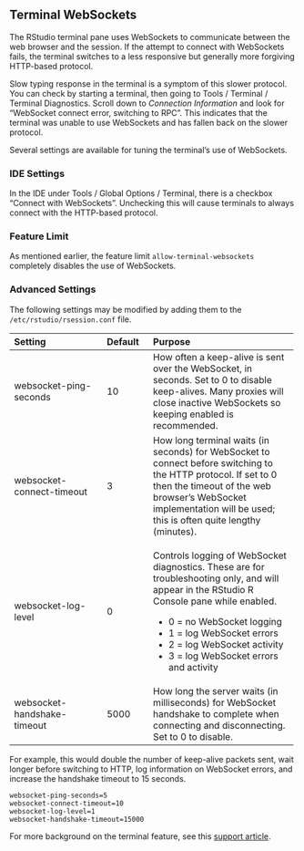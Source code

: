 ## Terminal WebSockets

The RStudio terminal pane uses WebSockets to communicate between the web browser and the session. If the attempt to connect with WebSockets fails, the terminal switches to a less responsive but generally more forgiving HTTP-based protocol.

Slow typing response in the terminal is a symptom of this slower protocol. You can check by starting a terminal, then going to Tools / Terminal / Terminal Diagnostics. Scroll down to *Connection Information* and look for "WebSocket connect error, switching to RPC". This indicates that the terminal was unable to use WebSockets and has fallen back on the slower protocol.

Several settings are available for tuning the terminal's use of WebSockets.

### IDE Settings

In the IDE under Tools / Global Options / Terminal, there is a checkbox "Connect with WebSockets". Unchecking this will cause terminals to always connect with the HTTP-based protocol.

### Feature Limit {.pro-header}

As mentioned earlier, the feature limit `allow-terminal-websockets` completely disables the use of WebSockets.

### Advanced Settings

The following settings may be modified by adding them to the `/etc/rstudio/rsession.conf` file.

+-----------------------------+--------------+---------------------------------------------+
| Setting                     | Default      | Purpose                                     |
+:============================+:=============+:============================================+
| websocket-ping-seconds      | 10           | How often a keep-alive is sent over         |
|                             |              | the WebSocket, in seconds. Set to 0         |
|                             |              | to disable keep-alives. Many proxies        |
|                             |              | will close inactive WebSockets so keeping   |
|                             |              | enabled is recommended.                     |
+-----------------------------+--------------+---------------------------------------------+
| websocket-connect-timeout   | 3            | How long terminal waits (in seconds)        |
|                             |              | for WebSocket to connect before             |
|                             |              | switching to the HTTP protocol. If set to   |
|                             |              | 0 then the timeout of the web browser's     |
|                             |              | WebSocket implementation will be used;      |
|                             |              | this is often quite lengthy (minutes).      |
+-----------------------------+--------------+---------------------------------------------+
| websocket-log-level         | 0            | Controls logging of WebSocket diagnostics.  |
|                             |              | These are for troubleshooting only, and     |
|                             |              | will appear in the RStudio R Console pane   |
|                             |              | while enabled.                              |
|                             |              |                                             |
|                             |              | - 0 = no WebSocket logging                  |
|                             |              | - 1 = log WebSocket errors                  |
|                             |              | - 2 = log WebSocket activity                |
|                             |              | - 3 = log WebSocket errors and activity     |
+-----------------------------+--------------+---------------------------------------------+
| websocket-handshake-timeout | 5000         | How long the server waits (in milliseconds) |
|                             |              | for WebSocket handshake to complete when    |
|                             |              | connecting and disconnecting. Set to 0 to   |
|                             |              | disable.                                    |
+-----------------------------+--------------+---------------------------------------------+

For example, this would double the number of keep-alive packets sent, wait longer before switching to HTTP, log information on WebSocket errors, and increase the handshake timeout to 15 seconds.

```
websocket-ping-seconds=5
websocket-connect-timeout=10
websocket-log-level=1
websocket-handshake-timeout=15000
```

For more background on the terminal feature, see this [support article](https://support.rstudio.com/hc/en-us/articles/115010737148-Using-the-RStudio-Terminal).

